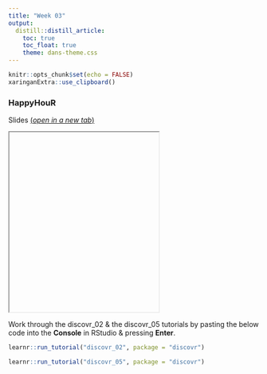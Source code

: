 ```yaml
---
title: "Week 03"
output:
  distill::distill_article:
    toc: true
    toc_float: true
    theme: dans-theme.css
---
```


```r
knitr::opts_chunk$set(echo = FALSE)
xaringanExtra::use_clipboard()
```

### HappyHouR 

Slides [(*open in a new tab*)](){target="_blank"}

<iframe id="inlineFrameExample"
    title="Inline Frame Example"
    height="360"
    src="">
</iframe>


:::ojtask

Work through the discovr_02 & the discovr_05 tutorials by pasting the below code into the **Console** in RStudio & pressing **Enter**.

```r

learnr::run_tutorial("discovr_02", package = "discovr")

```

```r

learnr::run_tutorial("discovr_05", package = "discovr")

```

:::

<br>
